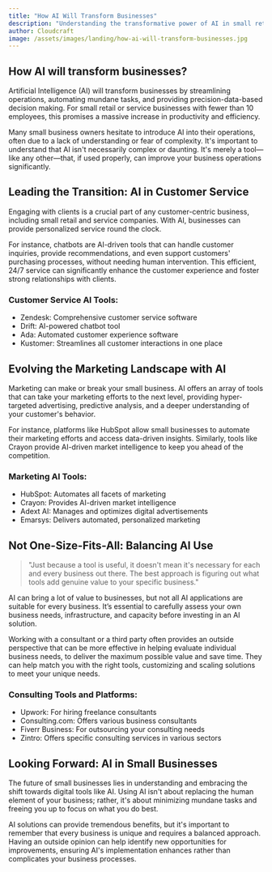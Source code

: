 ```yaml
---
title: "How AI Will Transform Businesses"
description: "Understanding the transformative power of AI in small retail and service business settings"
author: Cloudcraft
image: /assets/images/landing/how-ai-will-transform-businesses.jpg
---
```


## How AI will transform businesses?

Artificial Intelligence (AI) will transform businesses by streamlining operations, automating mundane tasks, and providing precision-data-based decision making. For small retail or service businesses with fewer than 10 employees, this promises a massive increase in productivity and efficiency.

Many small business owners hesitate to introduce AI into their operations, often due to a lack of understanding or fear of complexity. It's important to understand that AI isn't necessarily complex or daunting. It's merely a tool—like any other—that, if used properly, can improve your business operations significantly. 

<ServicesBlurb />

## Leading the Transition: AI in Customer Service

Engaging with clients is a crucial part of any customer-centric business, including small retail and service companies. With AI, businesses can provide personalized service round the clock.

For instance, chatbots are AI-driven tools that can handle customer inquiries, provide recommendations, and even support customers' purchasing processes, without needing human intervention. This efficient, 24/7 service can significantly enhance the customer experience and foster strong relationships with clients.

### Customer Service AI Tools:
 * Zendesk: Comprehensive customer service software
 * Drift: AI-powered chatbot tool
 * Ada: Automated customer experience software
 * Kustomer: Streamlines all customer interactions in one place
  
## Evolving the Marketing Landscape with AI

Marketing can make or break your small business. AI offers an array of tools that can take your marketing efforts to the next level, providing hyper-targeted advertising, predictive analysis, and a deeper understanding of your customer's behavior.

For instance, platforms like HubSpot allow small businesses to automate their marketing efforts and access data-driven insights. Similarly, tools like Crayon provide AI-driven market intelligence to keep you ahead of the competition.

### Marketing AI Tools:
 * HubSpot: Automates all facets of marketing
 * Crayon: Provides AI-driven market intelligence
 * Adext AI: Manages and optimizes digital advertisements
 * Emarsys: Delivers automated, personalized marketing

<GetStartedBlurb />

## Not One-Size-Fits-All: Balancing AI Use

<blockquote tip>
"Just because a tool is useful, it doesn't mean it's necessary for each and every business out there. The best approach is figuring out what tools add genuine value to your specific business."
</blockquote>

AI can bring a lot of value to businesses, but not all AI applications are suitable for every business. It’s essential to carefully assess your own business needs, infrastructure, and capacity before investing in an AI solution.

Working with a consultant or a third party often provides an outside perspective that can be more effective in helping evaluate individual business needs, to deliver the maximum possible value and save time. They can help match you with the right tools, customizing and scaling solutions to meet your unique needs.

### Consulting Tools and Platforms:
 * Upwork: For hiring freelance consultants
 * Consulting.com: Offers various business consultants
 * Fiverr Business: For outsourcing your consulting needs
 * Zintro: Offers specific consulting services in various sectors

## Looking Forward: AI in Small Businesses

The future of small businesses lies in understanding and embracing the shift towards digital tools like AI. Using AI isn't about replacing the human element of your business; rather, it's about minimizing mundane tasks and freeing you up to focus on what you do best.

AI solutions can provide tremendous benefits, but it's important to remember that every business is unique and requires a balanced approach. Having an outside opinion can help identify new opportunities for improvements, ensuring AI's implementation enhances rather than complicates your business processes.